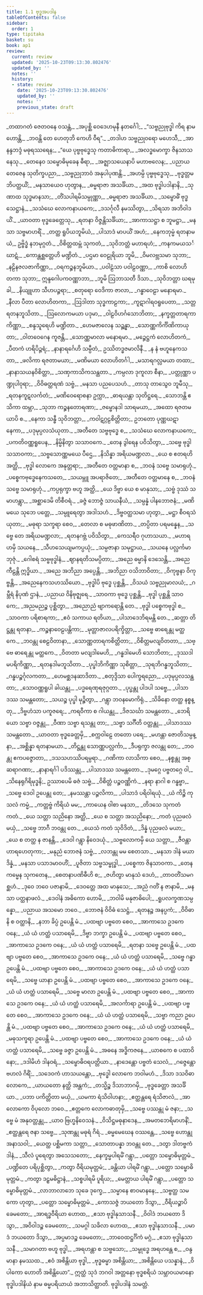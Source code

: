 ```yaml
---
title: 1.1 ဗုဒ္ဓအပဒါန
tableOfContents: false
sidebar:
  order: 1
type: tipitaka
basket: su
book: ap1
review:
  current: review
  updated: '2025-10-23T09:13:30.802476'
  updated_by: ''
  notes: ''
  history:
  - state: review
    date: '2025-10-23T09:13:30.802476'
    updated_by: ''
    notes: ''
    previous_state: draft
---
```



<ReviewStatus review={frontmatter.review} showDetails={true} />

<HypothesisAnnotation frontmatter={frontmatter} />

<DynamicBreadcrumb />

<Division number="1" book="ap1" e="ch" v="20" p="1">

<Paragraph number="2" type="verses" book="ap1">
_တထာဂတံ ဇေတဝနေ ဝသန္တံ,_  
_အပုစ္ဆိ ဝေဒေဟမုနီ နတင်္ဂေါ;_  
_“သဗ္ဗညုဗုဒ္ဓါ ကိရ နာမ ဟောန္တိ,_  
_ဘဝန္တိ တေ ဟေတုဘိ ကေဟိ ဝီရ”._  

</Paragraph>

</Division>
<Division number="2" book="ap1" e="ch" v="20" p="1">

<Paragraph number="3" type="verses" book="ap1">
_တဒါဟ သဗ္ဗညုဝရော မဟေသီ,_  
_အာနန္ဒဘဒ္ဒံ မဓုရဿရေန;_  
_“ယေ ပုဗ္ဗဗုဒ္ဓေသု ကတာဓိကာရာ,_  
_အလဒ္ဓမောက္ခာ ဇိနသာသနေသု._  

</Paragraph>

</Division>
<Division number="3" book="ap1" e="ch" v="20" p="1">

<Paragraph number="4" type="verses" book="ap1">
_တေနေဝ သမ္ဗောဓိမုခေန ဓီရာ,_  
_အဇ္ဈာသယေနာပိ မဟာဗလေန;_  
_ပညာယ တေဇေန သုတိက္ခပညာ,_  
_သဗ္ဗညုဘာဝံ အနုပါပုဏန္တိ._  

</Paragraph>

</Division>
<Division number="4" book="ap1" e="ch" v="20" p="1">

<Paragraph number="5" type="verses" book="ap1">
_အဟမ္ပိ ပုဗ္ဗဗုဒ္ဓေသု,_  
_ဗုဒ္ဓတ္တမဘိပတ္ထယိံ;_  
_မနသာယေဝ ဟုတွာန,_  
_ဓမ္မရာဇာ အသင်္ခိယာ._  

</Paragraph>

</Division>
<Division number="5" book="ap1" e="ch" v="20" p="2">

<Paragraph number="6" type="verses" book="ap1">
_အထ ဗုဒ္ဓါပဒါနာနိ,_  
_သုဏာထ သုဒ္ဓမာနသာ;_  
_တိံသပါရမိသမ္ပုဏ္ဏာ,_  
_ဓမ္မရာဇာ အသင်္ခိယာ._  

</Paragraph>

</Division>
<Division number="6" book="ap1" e="ch" v="20" p="2">

<Paragraph number="7" type="verses" book="ap1">
_သမ္ဗောဓိံ ဗုဒ္ဓသေဋ္ဌာနံ,_  
_သသံဃေ လောကနာယကေ;_  
_ဒသင်္ဂုလီ နမဿိတွာ,_  
_သိရသာ အဘိဝါဒယိံ._  

</Paragraph>

</Division>
<Division number="7" book="ap1" e="ch" v="20" p="2">

<Paragraph number="8" type="verses" book="ap1">
_ယာဝတာ ဗုဒ္ဓခေတ္တေသု,_  
_ရတနာ ဝိဇ္ဇန္တိသင်္ခိယာ;_  
_အာကာသဋ္ဌာ စ ဘူမဋ္ဌာ,_  
_မနသာ သဗ္ဗမာဟရိံ._  

</Paragraph>

</Division>
<Division number="8" book="ap1" e="ch" v="20" p="2">

<Paragraph number="9" type="verses" book="ap1">
_တတ္ထ ရူပိယဘူမိယံ,_  
_ပါသာဒံ မာပယိံ အဟံ;_  
_နေကဘုမ္မံ ရတနာမယံ,_  
ဥဗ္ဗိဒ္ဓံ နဘမုဂ္ဂတံ._  

</Paragraph>

</Division>
<Division number="9" book="ap1" e="ch" v="20" p="2">

<Paragraph number="10" type="verses" book="ap1">
_ဝိစိတ္တထမ္ဘံ သုကတံ,_  
_သုဝိဘတ္တံ မဟာရဟံ;_  
_ကနကမယသင်္ဃာဋံ,_  
_ကောန္တစ္ဆတ္တေဟိ မဏ္ဍိတံ._  

</Paragraph>

</Division>
<Division number="10" book="ap1" e="ch" v="20" p="2">

<Paragraph number="11" type="verses" book="ap1">
_ပဌမာ ဝေဠုရိယာ ဘူမိ,_  
_ဝိမလဗ္ဘသမာ သုဘာ;_  
_နဠိနဇလဇာကိဏ္ဏာ,_  
_ဝရကဉ္စနဘူမိယာ._  

</Paragraph>

</Division>
<Division number="11" book="ap1" e="ch" v="20" p="2">

<Paragraph number="12" type="verses" book="ap1">
_ပဝါဠံသာ ပဝါဠဝဏ္ဏာ,_  
_ကာစိ လောဟိတကာ သုဘာ;_  
ဣန္ဒဂေါပကဝဏ္ဏာဘာ,_  
_ဘူမိ ဩဘာသတီ ဒိသာ._  

</Paragraph>

</Division>
<Division number="12" book="ap1" e="ch" v="20" p="2">

<Paragraph number="13" type="verses" book="ap1">
_သုဝိဘတ္တာ ဃရမုခါ,_  
_နိယျူဟာ သီဟပဉ္ဇရာ;_  
_စတုရော ဝေဒိကာ ဇာလာ,_  
_ဂန္ဓာဝေဠာ မနောရမာ._  

</Paragraph>

</Division>
<Division number="13" book="ap1" e="ch" v="20" p="2">

<Paragraph number="14" type="verses" book="ap1">
_နီလာ ပီတာ လောဟိတကာ,_  
_ဩဒါတာ သုဒ္ဓကာဠကာ;_  
_ကူဋာဂါရဝရူပေတာ,_  
_သတ္တရတနဘူသိတာ._  

</Paragraph>

</Division>
<Division number="14" book="ap1" e="ch" v="20" p="2">

<Paragraph number="15" type="verses" book="ap1">
_ဩလောကမယာ ပဒုမာ,_  
_ဝါဠဝိဟင်္ဂသောဘိတာ;_  
_နက္ခတ္တတာရကာကိဏ္ဏာ,_  
_စန္ဒသူရေဟိ မဏ္ဍိတာ._  

</Paragraph>

</Division>
<Division number="15" book="ap1" e="ch" v="20" p="2">

<Paragraph number="16" type="verses" book="ap1">
_ဟေမဇာလေန သဉ္ဆန္နာ,_  
_သောဏ္ဏကိင်္ကိဏိကာယုတာ;_  
_ဝါတဝေဂေန ကူဇန္တိ,_  
_သောဏ္ဏမာလာ မနောရမာ._  

</Paragraph>

</Division>
<Division number="16" book="ap1" e="ch" v="20" p="2">

<Paragraph number="17" type="verses" book="ap1">
_မဉ္ဇေဋ္ဌကံ လောဟိတကံ,_  
_ပီတကံ ဟရိပိဉ္ဇရံ;_  
_နာနာရင်္ဂေဟိ သမ္ပီတံ,_  
ဥဿိတဒ္ဓဇမာလိနီ._  

</Paragraph>

</Division>
<Division number="17" book="ap1" e="ch" v="20" p="2">

<Paragraph number="18" type="verses" book="ap1">
_န နံ ဗဟူနေကသတာ,_  
_ဖလိကာ ရဇတာမယာ;_  
_မဏိမယာ လောဟိတင်္ဂါ,_  
_မသာရဂလ္လမယာ တထာ;_  
_နာနာသယနဝိစိတ္တာ,_  
_သဏှကာသိကသန္ထတာ._  

</Paragraph>

</Division>
<Division number="18" book="ap1" e="ch" v="20" p="3">

<Paragraph number="19" type="verses" book="ap1">
_ကမ္ပလာ ဒုကူလာ စီနာ,_  
_ပတ္တုဏ္ဏာ ပဏ္ဍုပါဝုရာ;_  
_ဝိဝိဓတ္ထရဏံ သဗ္ဗံ,_  
_မနသာ ပညပေသဟံ._  

</Paragraph>

</Division>
<Division number="19" book="ap1" e="ch" v="20" p="3">

<Paragraph number="20" type="verses" book="ap1">
_တာသု တာသွေဝ ဘူမီသု,_  
_ရတနကူဋလင်္ကတံ;_  
_မဏိဝေရောစနာ ဥက္ကာ,_  
_ဓာရယန္တာ သုတိဋ္ဌရေ._  

</Paragraph>

</Division>
<Division number="20" book="ap1" e="ch" v="20" p="3">

<Paragraph number="21" type="verses" book="ap1">
_သောဘန္တိ ဧသိကာ ထမ္ဘာ,_  
_သုဘာ ကဉ္စနတောရဏာ;_  
_ဇမ္ဗောနဒါ သာရမယာ,_  
_အထော ရဇတမယာပိ စ._  

</Paragraph>

</Division>
<Division number="21" book="ap1" e="ch" v="20" p="3">

<Paragraph number="22" type="verses" book="ap1">
_နေကာ သန္ဓီ သုဝိဘတ္တာ,_  
_ကဝါဋဂ္ဂဠစိတ္တိတာ;_  
ဥဘတော ပုဏ္ဏဃဋာနေကာ,_  
_ပဒုမုပ္ပလသံယုတာ._  

</Paragraph>

</Division>
<Division number="22" book="ap1" e="ch" v="20" p="3">

<Paragraph number="23" type="verses" book="ap1">
_အတီတေ သဗ္ဗဗုဒ္ဓေ စ,_  
_သသံဃေ လောကနာယကေ;_  
_ပကတိဝဏ္ဏရူပေန,_  
_နိမ္မိနိတွာ သသာဝကေ._  

</Paragraph>

</Division>
<Division number="23" book="ap1" e="ch" v="20" p="3">

<Paragraph number="24" type="verses" book="ap1">
_တေန ဒွါရေန ပဝိသိတွာ,_  
_သဗ္ဗေ ဗုဒ္ဓါ သသာဝကာ;_  
_သဗ္ဗသောဏ္ဏမယေ ပီဌေ,_  
_နိသိန္နာ အရိယမဏ္ဍလာ._  

</Paragraph>

</Division>
<Division number="24" book="ap1" e="ch" v="20" p="3">

<Paragraph number="25" type="verses" book="ap1">
_ယေ စ ဧတရဟိ အတ္ထိ,_  
_ဗုဒ္ဓါ လောကေ အနုတ္တရာ;_  
_အတီတေ ဝတ္တမာနာ စ,_  
_ဘဝနံ သဗ္ဗေ သမာရုဟုံ._  

</Paragraph>

</Division>
<Division number="25" book="ap1" e="ch" v="20" p="3">

<Paragraph number="26" type="verses" book="ap1">
_ပစ္စေကဗုဒ္ဓေနေကသတေ,_  
_သယမ္ဘူ အပရာဇိတေ;_  
_အတီတေ ဝတ္တမာနေ စ,_  
_ဘဝနံ သဗ္ဗေ သမာရုဟုံ._  

</Paragraph>

</Division>
<Division number="26" book="ap1" e="ch" v="20" p="3">

<Paragraph number="27" type="verses" book="ap1">
_ကပ္ပရုက္ခာ ဗဟူ အတ္ထိ,_  
_ယေ ဒိဗ္ဗာ ယေ စ မာနုသာ;_  
_သဗ္ဗံ ဒုဿံ သမာဟန္တွာ,_  
_အစ္ဆာဒေမိ တိစီဝရံ._  

</Paragraph>

</Division>
<Division number="27" book="ap1" e="ch" v="20" p="3">

<Paragraph number="28" type="verses" book="ap1">
_ခဇ္ဇံ ဘောဇ္ဇံ သာယနီယံ,_  
_သမ္ပန္နံ ပါနဘောဇနံ;_  
_မဏိမယေ သုဘေ ပတ္တေ,_  
_သမ္ပူရေတွာ အဒါသဟံ._  

</Paragraph>

</Division>
<Division number="28" book="ap1" e="ch" v="20" p="3">

<Paragraph number="29" type="verses" book="ap1">
_ဒိဗ္ဗဝတ္ထသမာ ဟုတွာ,_  
_မဋ္ဌာ စီဝရသံယုတာ;_  
_မဓုရာ သက္ခရာ စေဝ,_  
_တေလာ စ မဓုဖာဏိတာ._  

</Paragraph>

</Division>
<Division number="29" book="ap1" e="ch" v="20" p="3">

<Paragraph number="30" type="verses" book="ap1">
_တပ္ပိတာ ပရမန္နေန,_  
_သဗ္ဗေ တေ အရိယမဏ္ဍလာ;_  
_ရတနဂဗ္ဘံ ပဝိသိတွာ,_  
_ကေသရီဝ ဂုဟာသယာ._  

</Paragraph>

</Division>
<Division number="30" book="ap1" e="ch" v="20" p="3">

<Paragraph number="31" type="verses" book="ap1">
_မဟာရဟမှိ သယနေ,_  
_သီဟသေယျမကပ္ပယုံ;_  
_သမ္ပဇာနာ သမုဋ္ဌာယ,_  
_သယနေ ပလ္လင်္ကမာဘုဇုံ._  

</Paragraph>

</Division>
<Division number="31" book="ap1" e="ch" v="20" p="4">

<Paragraph number="32" type="verses" book="ap1">
_ဂေါစရံ သဗ္ဗဗုဒ္ဓါနံ,_  
_ဈာနရတိသမပ္ပိတာ;_  
_အညေ ဓမ္မာနိ ဒေသေန္တိ,_  
_အညေ ကီဠန္တိ ဣဒ္ဓိယာ._  

</Paragraph>

</Division>
<Division number="32" book="ap1" e="ch" v="20" p="4">

<Paragraph number="33" type="verses" book="ap1">
_အညေ အဘိညာ အပ္ပေန္တိ,_  
_အဘိညာ ဝသိဘာဝိတာ;_  
_ဝိကုဗ္ဗနာ ဝိကုဗ္ဗန္တိ,_  
_အညေနေကသဟဿိယော._  

</Paragraph>

</Division>
<Division number="33" book="ap1" e="ch" v="20" p="4">

<Paragraph number="34" type="verses" book="ap1">
_ဗုဒ္ဓါပိ ဗုဒ္ဓေ ပုစ္ဆန္တိ,_  
_ဝိသယံ သဗ္ဗညုမာလယံ;_  
_ဂမ္ဘီရံ နိပုဏံ ဌာနံ,_  
_ပညာယ ဝိနိဗုဇ္ဈရေ._  

</Paragraph>

</Division>
<Division number="34" book="ap1" e="ch" v="20" p="4">

<Paragraph number="35" type="verses" book="ap1">
_သာဝကာ ဗုဒ္ဓေ ပုစ္ဆန္တိ,_  
_ဗုဒ္ဓါ ပုစ္ဆန္တိ သာဝကေ;_  
_အညမညဉ္စ ပုစ္ဆိတွာ,_  
_အညောညံ ဗျာကရောန္တိ တေ._  

</Paragraph>

</Division>
<Division number="35" book="ap1" e="ch" v="20" p="4">

<Paragraph number="36" type="verses" book="ap1">
_ဗုဒ္ဓါ ပစ္စေကဗုဒ္ဓါ စ,_  
_သာဝကာ ပရိစာရကာ;_  
_ဧဝံ သကာယ ရတိယာ,_  
_ပါသာဒေဘိရမန္တိ တေ._  

</Paragraph>

</Division>
<Division number="36" book="ap1" e="ch" v="20" p="4">

<Paragraph number="37" type="verses" book="ap1">
_ဆတ္တာ တိဋ္ဌန္တု ရတနာ,_  
_ကဉ္စနာဝေဠပန္တိကာ;_  
_မုတ္တာဇာလပရိက္ခိတ္တာ,_  
_သဗ္ဗေ ဓာရေန္တု မတ္ထကေ._  

</Paragraph>

</Division>
<Division number="37" book="ap1" e="ch" v="20" p="4">

<Paragraph number="38" type="verses" book="ap1">
_ဘဝန္တု စေဠဝိတာနာ,_  
_သောဏ္ဏတာရကစိတ္တိတာ;_  
_ဝိစိတ္တမလျဝိတတာ,_  
_သဗ္ဗေ ဓာရေန္တု မတ္ထကေ._  

</Paragraph>

</Division>
<Division number="38" book="ap1" e="ch" v="20" p="4">

<Paragraph number="39" type="verses" book="ap1">
_ဝိတတာ မလျဒါမေဟိ,_  
_ဂန္ဓဒါမေဟိ သောဘိတာ;_  
_ဒုဿဒါမပရိကိဏ္ဏာ,_  
_ရတနဒါမဘူသိတာ._  

</Paragraph>

</Division>
<Division number="39" book="ap1" e="ch" v="20" p="4">

<Paragraph number="40" type="verses" book="ap1">
_ပုပ္ဖါဘိကိဏ္ဏာ သုစိတ္တာ,_  
_သုရဘိဂန္ဓဘူသိတာ;_  
_ဂန္ဓပဉ္စင်္ဂုလကတာ,_  
_ဟေမစ္ဆဒနဆာဒိတာ._  

</Paragraph>

</Division>
<Division number="40" book="ap1" e="ch" v="20" p="4">

<Paragraph number="41" type="verses" book="ap1">
_စတုဒ္ဒိသာ ပေါက္ခရညော,_  
_ပဒုမုပ္ပလသန္ထတာ;_  
_သောဝဏ္ဏရူပါ ခါယန္တု,_  
_ပဒ္မရေဏုရဇုဂ္ဂတာ._  

</Paragraph>

</Division>
<Division number="41" book="ap1" e="ch" v="20" p="4">

<Paragraph number="42" type="verses" book="ap1">
_ပုပ္ဖန္တု ပါဒပါ သဗ္ဗေ,_  
_ပါသာဒဿ သမန္တတော;_  
_သယဉ္စ ပုပ္ဖါ မုဉ္စိတွာ,_  
_ဂန္တွာ ဘဝနမောကိရုံ._  

</Paragraph>

</Division>
<Division number="42" book="ap1" e="ch" v="20" p="4">

<Paragraph number="43" type="verses" book="ap1">
_သိခိနော တတ္ထ နစ္စန္တု,_  
_ဒိဗ္ဗဟံသာ ပကူဇရေ;_  
_ကရဝီကာ စ ဂါယန္တု,_  
_ဒိဇသင်္ဃာ သမန္တတော._  

</Paragraph>

</Division>
<Division number="43" book="ap1" e="ch" v="20" p="4">

<Paragraph number="44" type="verses" book="ap1">
_ဘေရိယော သဗ္ဗာ ဝဇ္ဇန္တု,_  
_ဝီဏာ သဗ္ဗာ ရသန္တု တာ;_  
_သဗ္ဗာ သင်္ဂီတိ ဝတ္တန္တု,_  
_ပါသာဒဿ သမန္တတော._  

</Paragraph>

</Division>
<Division number="44" book="ap1" e="ch" v="20" p="5">

<Paragraph number="45" type="verses" book="ap1">
_ယာဝတာ ဗုဒ္ဓခေတ္တမှိ,_  
_စက္ကဝါဠေ တတော ပရေ;_  
_မဟန္တာ ဇောတိသမ္ပန္နာ,_  
_အစ္ဆိန္နာ ရတနာမယာ._  

</Paragraph>

</Division>
<Division number="45" book="ap1" e="ch" v="20" p="5">

<Paragraph number="46" type="verses" book="ap1">
_တိဋ္ဌန္တု သောဏ္ဏပလ္လင်္ကာ,_  
_ဒီပရုက္ခာ ဇလန္တု တေ;_  
_ဘဝန္တု ဧကပဇ္ဇောတာ,_  
_ဒသသဟဿိပရမ္ပရာ._  

</Paragraph>

</Division>
<Division number="46" book="ap1" e="ch" v="20" p="5">

<Paragraph number="47" type="verses" book="ap1">
_ဂဏိကာ လာသိကာ စေဝ,_  
_နစ္စန္တု အစ္ဆရာဂဏာ;_  
_နာနာရင်္ဂါ ပဒိဿန္တု,_  
_ပါသာဒဿ သမန္တတော._  

</Paragraph>

</Division>
<Division number="47" book="ap1" e="ch" v="20" p="5">

<Paragraph number="48" type="verses" book="ap1">
_ဒုမဂ္ဂေ ပဗ္ဗတဂ္ဂေ ဝါ,_  
_သိနေရုဂိရိမုဒ္ဓနိ;_  
ဥဿာပေမိ ဓဇံ သဗ္ဗံ,_  
_ဝိစိတ္တံ ပဉ္စဝဏ္ဏိကံ._  

</Paragraph>

</Division>
<Division number="48" book="ap1" e="ch" v="20" p="5">

<Paragraph number="49" type="verses" book="ap1">
_နရာ နာဂါ စ ဂန္ဓဗ္ဗာ,_  
_သဗ္ဗေ ဒေဝါ ဥပေန္တု တေ;_  
_နမဿန္တာ ပဉ္ဇလိကာ,_  
_ပါသာဒံ ပရိဝါရယုံ._  

</Paragraph>

</Division>
<Division number="49" book="ap1" e="ch" v="20" p="5">

<Paragraph number="50" type="verses" book="ap1">
_ယံ ကိဉ္စိ ကုသလံ ကမ္မံ,_  
_ကတ္တဗ္ဗံ ကိရိယံ မမ;_  
_ကာယေန ဝါစာ မနသာ,_  
_တိဒသေ သုကတံ ကတံ._  

</Paragraph>

</Division>
<Division number="50" book="ap1" e="ch" v="20" p="5">

<Paragraph number="51" type="verses" book="ap1">
_ယေ သတ္တာ သညိနော အတ္ထိ,_  
_ယေ စ သတ္တာ အသညိနော;_  
_ကတံ ပုညဖလံ မယှံ,_  
_သဗ္ဗေ ဘာဂီ ဘဝန္တု တေ._  

</Paragraph>

</Division>
<Division number="51" book="ap1" e="ch" v="20" p="5">

<Paragraph number="52" type="verses" book="ap1">
_ယေသံ ကတံ သုဝိဒိတံ,_  
_ဒိန္နံ ပုညဖလံ မယာ;_  
_ယေ စ တတ္ထ န ဇာနန္တိ,_  
_ဒေဝါ ဂန္တွာ နိဝေဒယုံ._  

</Paragraph>

</Division>
<Division number="52" book="ap1" e="ch" v="20" p="5">

<Paragraph number="53" type="verses" book="ap1">
_သဗ္ဗလောကမှိ ယေ သတ္တာ,_  
_ဇီဝန္တာဟာရဟေတုကာ;_  
_မနုညံ ဘောဇနံ သဗ္ဗံ,_  
_လဘန္တု မမ စေတသာ._  

</Paragraph>

</Division>
<Division number="53" book="ap1" e="ch" v="20" p="5">

<Paragraph number="54" type="verses" book="ap1">
_မနသာ ဒါနံ မယာ ဒိန္နံ,_  
_မနသာ ပသာဒမာဝဟိံ;_  
_ပူဇိတာ သဗ္ဗသမ္ဗုဒ္ဓါ,_  
_ပစ္စေကာ ဇိနသာဝကာ._  

</Paragraph>

</Division>
<Division number="54" book="ap1" e="ch" v="20" p="5">

<Paragraph number="55" type="verses" book="ap1">
_တေန ကမ္မေန သုကတေန,_  
_စေတနာပဏိဓီဟိ စ;_  
_ဇဟိတွာ မာနုသံ ဒေဟံ,_  
_တာဝတိံသမဂစ္ဆဟံ._  

</Paragraph>

</Division>
<Division number="55" book="ap1" e="ch" v="20" p="5">

<Paragraph number="56" type="verses" book="ap1">
_ဒုဝေ ဘဝေ ပဇာနာမိ,_  
_ဒေဝတ္တေ အထ မာနုသေ;_  
_အညံ ဂတိံ န ဇာနာမိ,_  
_မနသာ ပတ္ထနာဖလံ._  

</Paragraph>

</Division>
<Division number="56" book="ap1" e="ch" v="20" p="5">

<Paragraph number="57" type="verses" book="ap1">
_ဒေဝါနံ အဓိကော ဟောမိ,_  
_ဘဝါမိ မနုဇာဓိပေါ;_  
_ရူပလက္ခဏသမ္ပန္နော,_  
_ပညာယ အသမော ဘဝေ._  

</Paragraph>

</Division>
<Division number="57" book="ap1" e="ch" v="20" p="5">

<Paragraph number="58" type="verses" book="ap1">
_ဘောဇနံ ဝိဝိဓံ သေဋ္ဌံ,_  
_ရတနဉ္စ အနပ္ပကံ;_  
_ဝိဝိဓာနိ စ ဝတ္ထာနိ,_  
_နဘာ ခိပ္ပံ ဥပေန္တိ မံ._  

</Paragraph>

</Division>
<Division number="58" book="ap1" e="ch" v="20" p="6">

<Paragraph number="59" type="verses" book="ap1">
_ပထဗျာ ပဗ္ဗတေ စေဝ,_  
_အာကာသေ ဥဒကေ ဝနေ;_  
_ယံ ယံ ဟတ္ထံ ပသာရေမိ,_  
_ဒိဗ္ဗာ ဘက္ခာ ဥပေန္တိ မံ._  

</Paragraph>

</Division>
<Division number="59" book="ap1" e="ch" v="20" p="6">

<Paragraph number="60" type="verses" book="ap1">
_ပထဗျာ ပဗ္ဗတေ စေဝ,_  
_အာကာသေ ဥဒကေ ဝနေ;_  
_ယံ ယံ ဟတ္ထံ ပသာရေမိ,_  
_ရတနာ သဗ္ဗေ ဥပေန္တိ မံ._  

</Paragraph>

</Division>
<Division number="60" book="ap1" e="ch" v="20" p="6">

<Paragraph number="61" type="verses" book="ap1">
_ပထဗျာ ပဗ္ဗတေ စေဝ,_  
_အာကာသေ ဥဒကေ ဝနေ;_  
_ယံ ယံ ဟတ္ထံ ပသာရေမိ,_  
_သဗ္ဗေ ဂန္ဓာ ဥပေန္တိ မံ._  

</Paragraph>

</Division>
<Division number="61" book="ap1" e="ch" v="20" p="6">

<Paragraph number="62" type="verses" book="ap1">
_ပထဗျာ ပဗ္ဗတေ စေဝ,_  
_အာကာသေ ဥဒကေ ဝနေ;_  
_ယံ ယံ ဟတ္ထံ ပသာရေမိ,_  
_သဗ္ဗေ ယာနာ ဥပေန္တိ မံ._  

</Paragraph>

</Division>
<Division number="62" book="ap1" e="ch" v="20" p="6">

<Paragraph number="63" type="verses" book="ap1">
_ပထဗျာ ပဗ္ဗတေ စေဝ,_  
_အာကာသေ ဥဒကေ ဝနေ;_  
_ယံ ယံ ဟတ္ထံ ပသာရေမိ,_  
_သဗ္ဗေ မာလာ ဥပေန္တိ မံ._  

</Paragraph>

</Division>
<Division number="63" book="ap1" e="ch" v="20" p="6">

<Paragraph number="64" type="verses" book="ap1">
_ပထဗျာ ပဗ္ဗတေ စေဝ,_  
_အာကာသေ ဥဒကေ ဝနေ;_  
_ယံ ယံ ဟတ္ထံ ပသာရေမိ,_  
_အလင်္ကာရာ ဥပေန္တိ မံ._  

</Paragraph>

</Division>
<Division number="64" book="ap1" e="ch" v="20" p="6">

<Paragraph number="65" type="verses" book="ap1">
_ပထဗျာ ပဗ္ဗတေ စေဝ,_  
_အာကာသေ ဥဒကေ ဝနေ;_  
_ယံ ယံ ဟတ္ထံ ပသာရေမိ,_  
_သဗ္ဗာ ကညာ ဥပေန္တိ မံ._  

</Paragraph>

</Division>
<Division number="65" book="ap1" e="ch" v="20" p="6">

<Paragraph number="66" type="verses" book="ap1">
_ပထဗျာ ပဗ္ဗတေ စေဝ,_  
_အာကာသေ ဥဒကေ ဝနေ;_  
_ယံ ယံ ဟတ္ထံ ပသာရေမိ,_  
_မဓုသက္ခရာ ဥပေန္တိ မံ._  

</Paragraph>

</Division>
<Division number="66" book="ap1" e="ch" v="20" p="6">

<Paragraph number="67" type="verses" book="ap1">
_ပထဗျာ ပဗ္ဗတေ စေဝ,_  
_အာကာသေ ဥဒကေ ဝနေ;_  
_ယံ ယံ ဟတ္ထံ ပသာရေမိ,_  
_သဗ္ဗေ ခဇ္ဇာ ဥပေန္တိ မံ._  

</Paragraph>

</Division>
<Division number="67" book="ap1" e="ch" v="20" p="6">

<Paragraph number="68" type="verses" book="ap1">
_အဓနေ အဒ္ဓိကဇနေ,_  
_ယာစကေ စ ပထာဝိနော;_  
_ဒဒါမိဟံ ဒါနဝရံ,_  
_သမ္ဗောဓိဝရပတ္တိယာ._  

</Paragraph>

</Division>
<Division number="68" book="ap1" e="ch" v="20" p="6">

<Paragraph number="69" type="verses" book="ap1">
_နာဒေန္တော ပဗ္ဗတံ သေလံ,_  
_ဂဇ္ဇေန္တော ဗဟလံ ဂိရိံ;_  
_သဒေဝကံ ဟာသယန္တော,_  
_ဗုဒ္ဓေါ လောကေ ဘဝါမဟံ._  

</Paragraph>

</Division>
<Division number="69" book="ap1" e="ch" v="20" p="6">

<Paragraph number="70" type="verses" book="ap1">
_ဒိသာ ဒသဝိဓာ လောကေ,_  
_ယာယတော နတ္ထိ အန္တကံ;_  
_တသ္မိဉ္စ ဒိသာဘာဂမှိ,_  
_ဗုဒ္ဓခေတ္တာ အသင်္ခိယာ._  

</Paragraph>

</Division>
<Division number="70" book="ap1" e="ch" v="20" p="6">

<Paragraph number="71" type="verses" book="ap1">
_ပဘာ ပကိတ္တိတာ မယှံ,_  
_ယမကာ ရံသိဝါဟနာ;_  
_ဧတ္ထန္တရေ ရံသိဇာလံ,_  
_အာလောကော ဝိပုလော ဘဝေ._  

</Paragraph>

</Division>
<Division number="71" book="ap1" e="ch" v="20" p="7">

<Paragraph number="72" type="verses" book="ap1">
_ဧတ္တကေ လောကဓာတုမှိ,_  
_သဗ္ဗေ ပဿန္တု မံ ဇနာ;_  
_သဗ္ဗေ မံ အနုဝတ္တန္တု,_  
_ယာဝ ဗြဟ္မနိဝေသနံ._  

</Paragraph>

</Division>
<Division number="72" book="ap1" e="ch" v="20" p="7">

<Paragraph number="73" type="verses" book="ap1">
_ဝိသိဋ္ဌမဓုနာဒေန,_  
_အမတဘေရိမာဟနိံ;_  
_ဧတ္ထန္တရေ ဇနာ သဗ္ဗေ,_  
_သုဏန္တု မဓုရံ ဂိရံ._  

</Paragraph>

</Division>
<Division number="73" book="ap1" e="ch" v="20" p="7">

<Paragraph number="74" type="verses" book="ap1">
_ဓမ္မမေဃေန ဝဿန္တေ,_  
_သဗ္ဗေ ဟောန္တု အနာသဝါ;_  
_ယေတ္ထ ပစ္ဆိမကာ သတ္တာ,_  
_သောတာပန္နာ ဘဝန္တု တေ._  

</Paragraph>

</Division>
<Division number="74" book="ap1" e="ch" v="20" p="7">

<Paragraph number="75" type="verses" book="ap1">
_ဒတွာ ဒါတဗ္ဗကံ ဒါနံ,_  
_သီလံ ပူရေတွာ အသေသတော;_  
_နေက္ခမ္မပါရမိံ ဂန္တွာ,_  
_ပတ္တော သမ္ဗောဓိမုတ္တမံ._  

</Paragraph>

</Division>
<Division number="75" book="ap1" e="ch" v="20" p="7">

<Paragraph number="76" type="verses" book="ap1">
_ပဏ္ဍိတေ ပရိပုစ္ဆိတွာ,_  
_ကတွာ ဝီရိယမုတ္တမံ;_  
_ခန္တိယာ ပါရမိံ ဂန္တွာ,_  
_ပတ္တော သမ္ဗောဓိမုတ္တမံ._  

</Paragraph>

</Division>
<Division number="76" book="ap1" e="ch" v="20" p="7">

<Paragraph number="77" type="verses" book="ap1">
_ကတွာ ဒဠှမဓိဋ္ဌာနံ,_  
_သစ္စပါရမိ ပူရိယ;_  
_မေတ္တာယ ပါရမိံ ဂန္တွာ,_  
_ပတ္တော သမ္ဗောဓိမုတ္တမံ._  

</Paragraph>

</Division>
<Division number="77" book="ap1" e="ch" v="20" p="7">

<Paragraph number="78" type="verses" book="ap1">
_လာဘာလာဘေ သုခေ ဒုက္ခေ,_  
_သမ္မာနေ စာဝမာနနေ;_  
_သဗ္ဗတ္ထ သမကော ဟုတွာ,_  
_ပတ္တော သမ္ဗောဓိမုတ္တမံ._  

</Paragraph>

</Division>
<Division number="78" book="ap1" e="ch" v="20" p="7">

<Paragraph number="79" type="verses" book="ap1">
_ကောသဇ္ဇံ ဘယတော ဒိသွာ,_  
_ဝီရိယဉ္စာပိ ခေမတော;_  
_အာရဒ္ဓဝီရိယာ ဟောထ,_  
_ဧသာ ဗုဒ္ဓါနုသာသနီ._  

</Paragraph>

</Division>
<Division number="79" book="ap1" e="ch" v="20" p="7">

<Paragraph number="80" type="verses" book="ap1">
_ဝိဝါဒံ ဘယတော ဒိသွာ,_  
_အဝိဝါဒဉ္စ ခေမတော;_  
_သမဂ္ဂါ သခိလာ ဟောထ,_  
_ဧသာ ဗုဒ္ဓါနုသာသနီ._  

</Paragraph>

</Division>
<Division number="80" book="ap1" e="ch" v="20" p="7">

<Paragraph number="81" type="verses" book="ap1">
_ပမာဒံ ဘယတော ဒိသွာ,_  
_အပ္ပမာဒဉ္စ ခေမတော;_  
_ဘာဝေထဋ္ဌင်္ဂိကံ မဂ္ဂံ,_  
_ဧသာ ဗုဒ္ဓါနုသာသနီ._  

</Paragraph>

</Division>
<Division number="81" book="ap1" e="ch" v="20" p="7">

<Paragraph number="82" type="verses" book="ap1">
_သမာဂတာ ဗဟူ ဗုဒ္ဓါ,_  
_အရဟန္တာ စ သဗ္ဗသော;_  
_သမ္ဗုဒ္ဓေ အရဟန္တေ စ,_  
_ဝန္ဒမာနာ နမဿထ._  

</Paragraph>

</Division>
<Division number="82" book="ap1" e="ch" v="20" p="7">

<Paragraph number="83" type="verses" book="ap1">
_ဧဝံ အစိန္တိယာ ဗုဒ္ဓါ,_  
_ဗုဒ္ဓဓမ္မာ အစိန္တိယာ;_  
_အစိန္တိယေ ပသန္နာနံ,_  
_ဝိပါကော ဟောတိ အစိန္တိယော”._  

</Paragraph>

<Paragraph number="84" book="ap1">
ဣတ္ထံ သုဒံ ဘဂဝါ အတ္တနော ဗုဒ္ဓစရိယံ သမ္ဘာဝယမာနော ဗုဒ္ဓါပဒါနိယံ နာမ ဓမ္မပရိယာယံ အဘာသိတ္ထာတိ.

</Paragraph>
</Division>

<Paragraph number="85" type="center" book="ap1">
ဗုဒ္ဓါပဒါနံ သမတ္တံ.
</Paragraph>